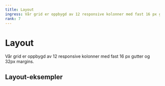 ```yaml
---
title: Layout
ingress: Vår grid er oppbygd av 12 responsive kolonner med fast 16 px gutter og 32px margins.
rank: 7
---
```




# Layout

<Ingress>
  Vår grid er oppbygd av 12 responsive kolonner med fast 16 px gutter og 32px
  margins.
</Ingress>

<br />

<img src={Grid} alt="" />

## Layout-eksempler

<img src={GridLayout} alt="" />

